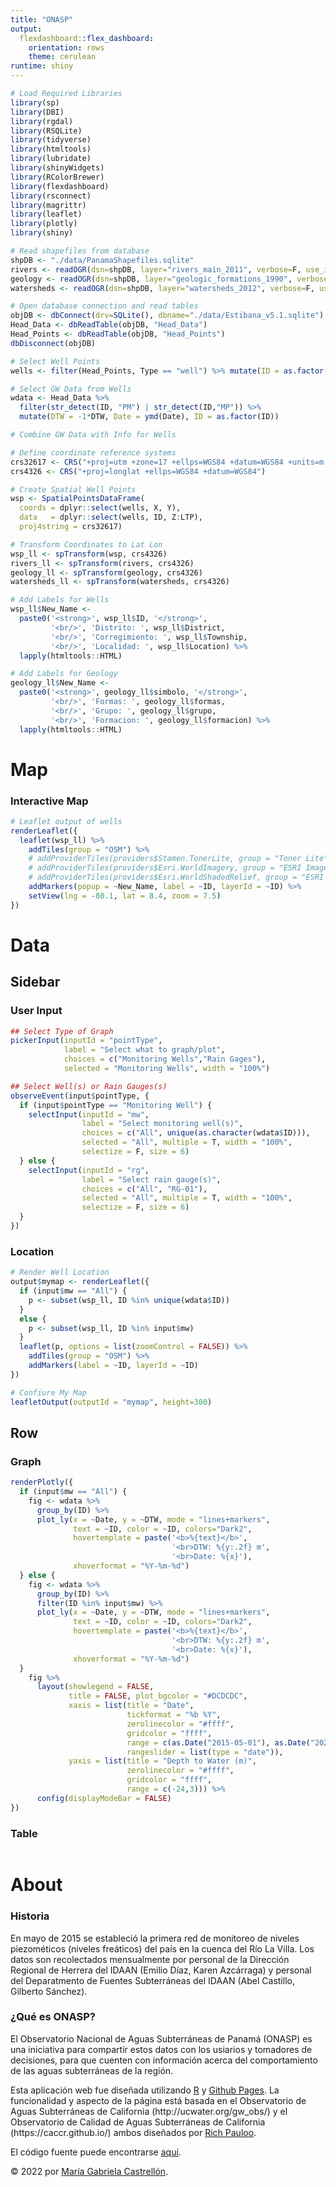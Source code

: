 ```yaml
---
title: "ONASP"
output: 
  flexdashboard::flex_dashboard:
    orientation: rows
    theme: cerulean
runtime: shiny
---
```


```r
# Load Required Libraries
library(sp)
library(DBI)
library(rgdal)
library(RSQLite)
library(tidyverse)
library(htmltools)
library(lubridate)
library(shinyWidgets)
library(RColorBrewer)
library(flexdashboard)
library(rsconnect)
library(magrittr)
library(leaflet)
library(plotly)
library(shiny)

# Read shapefiles from database
shpDB <- "./data/PanamaShapefiles.sqlite"
rivers <- readOGR(dsn=shpDB, layer="rivers_main_2011", verbose=F, use_iconv=T, encoding="UTF-8")
geology <- readOGR(dsn=shpDB, layer="geologic_formations_1990", verbose=F, use_iconv=T, encoding="UTF-8")
watersheds <- readOGR(dsn=shpDB, layer="watersheds_2012", verbose=F, use_iconv=T, encoding="UTF-8")

# Open database connection and read tables
objDB <- dbConnect(drv=SQLite(), dbname="./data/Estibana_v5.1.sqlite")
Head_Data <- dbReadTable(objDB, "Head_Data")
Head_Points <- dbReadTable(objDB, "Head_Points")
dbDisconnect(objDB)

# Select Well Points
wells <- filter(Head_Points, Type == "well") %>% mutate(ID = as.factor(ID))

# Select GW Data from Wells
wdata <- Head_Data %>% 
  filter(str_detect(ID, "PM") | str_detect(ID,"MP")) %>% 
  mutate(DTW = -1*DTW, Date = ymd(Date), ID = as.factor(ID))

# Combine GW Data with Info for Wells

# Define coordinate reference systems
crs32617 <- CRS("+proj=utm +zone=17 +ellps=WGS84 +datum=WGS84 +units=m +no_defs")
crs4326 <- CRS("+proj=longlat +ellps=WGS84 +datum=WGS84")

# Create Spatial Well Points
wsp <- SpatialPointsDataFrame(
  coords = dplyr::select(wells, X, Y), 
  data   = dplyr::select(wells, ID, Z:LTP),
  proj4string = crs32617)

# Transform Coordinates to Lat Lon
wsp_ll <- spTransform(wsp, crs4326)
rivers_ll <- spTransform(rivers, crs4326)
geology_ll <- spTransform(geology, crs4326)
watersheds_ll <- spTransform(watersheds, crs4326)

# Add Labels for Wells
wsp_ll$New_Name <- 
  paste0('<strong>', wsp_ll$ID, '</strong>',
         '<br/>', 'Distrito: ', wsp_ll$District,
         '<br/>', 'Corregimiento: ', wsp_ll$Township, 
         '<br/>', 'Localidad: ', wsp_ll$Location) %>% 
  lapply(htmltools::HTML)

# Add Labels for Geology
geology_ll$New_Name <- 
  paste0('<strong>', geology_ll$simbolo, '</strong>',
         '<br/>', 'Formas: ', geology_ll$formas,
         '<br/>', 'Grupo: ', geology_ll$grupo, 
         '<br/>', 'Formacion: ', geology_ll$formacion) %>% 
  lapply(htmltools::HTML)
```

Map
======================================

### Interactive Map
```r
# Leaflet output of wells
renderLeaflet({
  leaflet(wsp_ll) %>%
    addTiles(group = "OSM") %>%
    # addProviderTiles(providers$Stamen.TonerLite, group = "Toner Lite") %>%
    # addProviderTiles(providers$Esri.WorldImagery, group = "ESRI Imagery") %>%
    # addProviderTiles(providers$Esri.WorldShadedRelief, group = "ESRI Relief") %>%
    addMarkers(popup = ~New_Name, label = ~ID, layerId = ~ID) %>% 
    setView(lng = -80.1, lat = 8.4, zoom = 7.5)
})
```

Data
======================================

Sidebar {.sidebar data-width=350}
-------------------------------------

### User Input
```r
## Select Type of Graph
pickerInput(inputId = "pointType", 
            label = "Select what to graph/plot", 
            choices = c("Monitoring Wells","Rain Gages"),
            selected = "Monitoring Wells", width = "100%")

## Select Well(s) or Rain Gauges(s)
observeEvent(input$pointType, {
  if (input$pointType == "Monitoring Well") {
    selectInput(inputId = "mw", 
                label = "Select monitoring well(s)", 
                choices = c("All", unique(as.character(wdata$ID))),
                selected = "All", multiple = T, width = "100%", 
                selectize = F, size = 6)
  } else {
    selectInput(inputId = "rg", 
                label = "Select rain gauge(s)", 
                choices = c("All", "RG-01"),
                selected = "All", multiple = T, width = "100%", 
                selectize = F, size = 6)
  }
})
```

### Location
```r
# Render Well Location
output$mymap <- renderLeaflet({
  if (input$mw == "All") {
    p <- subset(wsp_ll, ID %in% unique(wdata$ID))
  }
  else {
    p <- subset(wsp_ll, ID %in% input$mw)
  }
  leaflet(p, options = list(zoomControl = FALSE)) %>%
    addTiles(group = "OSM") %>%
    addMarkers(label = ~ID, layerId = ~ID)
})

# Confiure My Map
leafletOutput(outputId = "mymap", height=300)
```


Row {.tabset data-width=650}
-------------------------------------

### Graph
```r
renderPlotly({
  if (input$mw == "All") {
    fig <- wdata %>% 
      group_by(ID) %>% 
      plot_ly(x = ~Date, y = ~DTW, mode = "lines+markers",
              text = ~ID, color = ~ID, colors="Dark2", 
              hovertemplate = paste('<b>%{text}</b>',
                                    '<br>DTW: %{y:.2f} m', 
                                    '<br>Date: %{x}'),
              xhoverformat = "%Y-%m-%d")
  } else {
    fig <- wdata %>% 
      group_by(ID) %>% 
      filter(ID %in% input$mw) %>% 
      plot_ly(x = ~Date, y = ~DTW, mode = "lines+markers",
              text = ~ID, color = ~ID, colors="Dark2", 
              hovertemplate = paste('<b>%{text}</b>',
                                    '<br>DTW: %{y:.2f} m', 
                                    '<br>Date: %{x}'),
              xhoverformat = "%Y-%m-%d")
  }
    fig %>% 
      layout(showlegend = FALSE,
             title = FALSE, plot_bgcolor = "#DCDCDC",
             xaxis = list(title = "Date", 
                          tickformat = "%b %Y",
                          zerolinecolor = "#ffff",
                          gridcolor = "ffff",
                          range = c(as.Date("2015-05-01"), as.Date("2020-04-30")),
                          rangeslider = list(type = "date")),
             yaxis = list(title = "Depth to Water (m)",
                          zerolinecolor = "#ffff",
                          gridcolor = "ffff",
                          range = c(-24,3))) %>% 
      config(displayModeBar = FALSE)
})
```

### Table

```r

```


About
======================================

### Historia

En mayo de 2015 se estableció la primera red de monitoreo de niveles piezométicos (niveles freáticos) del país en la cuenca del Río La Villa. Los datos son recolectados mensualmente por personal de la Dirección Regional de Herrera del IDAAN (Emilio Díaz, Karen Azcárraga) y personal del Deparatmento de Fuentes Subterráneas del IDAAN (Abel Castillo, Gilberto Sánchez).

### ¿Qué es ONASP?

El Observatorio Nacional de Aguas Subterráneas de Panamá (ONASP) es una iniciativa para compartir estos datos con los usiarios y tomadores de decisiones, para que cuenten con información acerca del comportamiento de las aguas subterráneas de la región.

Esta aplicación web fue diseñada utilizando [R](https://www.r-project.org/) y [Github Pages](https://pages.github.com/). La funcionalidad y aspecto de la página está basada en el Observatorio de Aguas Subterráneas de California (http://ucwater.org/gw_obs/) y el Observatorio de Calidad de Aguas Subterráneas de California (https://caccr.github.io/) ambos diseñados por [Rich Pauloo](https://richpauloo.github.io/).

El código fuente puede encontrarse [aquí](https://github.com/mgcastre/ONASP/tree/gh-pages).

&copy; 2022 por [María Gabriela Castrellón](https://github.com/mgcastre).